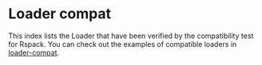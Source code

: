 
# Loader compat

This index lists the Loader that have been verified by the compatibility test for Rspack. You can check out the examples of compatible loaders in [loader-compat](https://github.com/web-infra-dev/rspack/blob/main/examples/loader-compat/rspack.config.js).

<LoaderCompatibleCardList lang="en"></LoaderCompatibleCardList>
